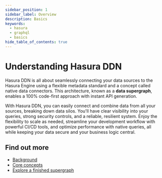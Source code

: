 ```yaml
---
sidebar_position: 1
sidebar_label: Overview
description: Basics
keywords:
  - hasura
  - graphql
  - basics
hide_table_of_contents: true
---
```



# Understanding Hasura DDN

Hasura DDN is all about seamlessly connecting your data sources to the Hasura Engine using a flexible metadata standard
and a concept called native data connectors. This architecture, known as a **data supergraph**, enables a 100%
code-first approach with instant API generation.

With Hasura DDN, you can easily connect and combine data from all your sources, breaking down data silos. You'll have
clear visibility into your queries, strong security controls, and a reliable, resilient system. Enjoy the flexibility to
scale as needed, streamline your development workflow with powerful CI/CD tools, and optimize performance with native
queries, all while keeping your data secure and your business logic central.

## Find out more

- [Background](/basics/background.mdx)
- [Core concepts](/basics/core-concepts.mdx)
- [Explore a finished supergraph](/basics/explore/index.mdx)
